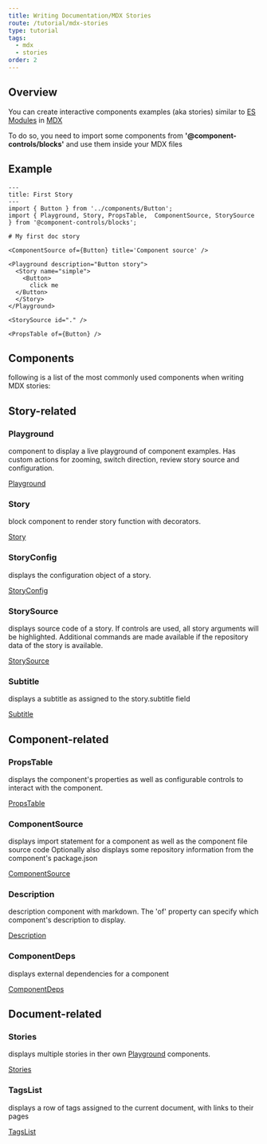 ```yaml
---
title: Writing Documentation/MDX Stories
route: /tutorial/mdx-stories
type: tutorial
tags:
  - mdx
  - stories
order: 2
---
```


## Overview

You can create interactive components examples (aka stories) similar to [ES Modules](/tutorial/esmodules-stories/) in [MDX](/tutorial/mdx-documentation/)

To do so, you need to import some components from **'@component-controls/blocks'** and use them inside your MDX files

## Example

```
---
title: First Story
---
import { Button } from '../components/Button';
import { Playground, Story, PropsTable,  ComponentSource, StorySource  } from '@component-controls/blocks';

# My first doc story

<ComponentSource of={Button} title='Component source' />

<Playground description="Button story">
  <Story name="simple">
    <Button>
      click me
  </Button>
  </Story>
</Playground>

<StorySource id="." />

<PropsTable of={Button} />
```

## Components

following is a list of the most commonly used components when writing MDX stories:


## Story-related

### Playground

component to display a live playground of component examples. Has custom actions for zooming, switch direction, review story source and configuration.

[Playground](/api/blocks/playground/)

### Story

block component to render story function with decorators.

[Story](/api/blocks/story/)

### StoryConfig

displays the configuration object of a story.

[StoryConfig](/api/blocks/storyconfig/)


### StorySource

displays source code of a story. If controls are used, all story arguments will be highlighted. Additional commands are made available if the repository data of the story is available.

[StorySource](/api/blocks/storysource/)

### Subtitle

displays a subtitle as assigned to the story.subtitle field

[Subtitle](/api/blocks/subtitle/)

## Component-related

### PropsTable

displays the component's properties as well as configurable controls to interact with the component.

[PropsTable](/api/blocks/propstable/)


### ComponentSource

displays import statement for a component as well as the component file source code Optionally also displays some repository information from the component's package.json

[ComponentSource](/api/blocks/componentsource/)


### Description

description component with markdown. The 'of' property can specify which component's description to display.

[Description](/api/blocks/description/)


### ComponentDeps

displays external dependencies for a component

[ComponentDeps](/api/blocks/componentdeps/)


## Document-related

### Stories

displays multiple stories in ther own [Playground](#playground) components.

[Stories](/api/blocks/stories/)


### TagsList

displays a row of tags assigned to the current document, with links to their pages

[TagsList](/api/blocks/tagslist/)

